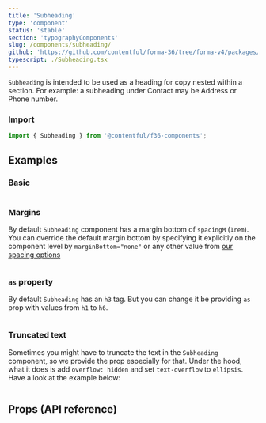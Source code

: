 ```yaml
---
title: 'Subheading'
type: 'component'
status: 'stable'
section: 'typographyComponents'
slug: /components/subheading/
github: 'https://github.com/contentful/forma-36/tree/forma-v4/packages/components/typography/src'
typescript: ./Subheading.tsx
---
```


`Subheading` is intended to be used as a heading for copy nested within a section. For example: a subheading under Contact may be Address or Phone number.

### Import

```js static=true
import { Subheading } from '@contentful/f36-components';
```

## Examples

### Basic

```jsx file=examples/SubheadingExample.tsx

```

### Margins

By default `Subheading` component has a margin bottom of `spacingM` (`1rem`). You can override the default margin bottom by specifying it explicitly on the component level by `marginBottom="none"` or any other value from [our spacing options](/tokens/spacing)

```jsx file=examples/SubheadingSpacingExample.tsx

```

### `as` property

By default `Subheading` has an `h3` tag. But you can change it be providing `as` prop with values from `h1` to `h6`.

```jsx file=examples/SubheadingTagExample.tsx

```

### Truncated text

Sometimes you might have to truncate the text in the `Subheading` component, so we provide the prop especially for that. Under the hood, what it does is add `overflow: hidden` and set `text-overflow` to `ellipsis`. Have a look at the example below:

```jsx file=examples/SubheadingTruncatedExample.tsx

```

## Props (API reference)

<Props of="Subheading" storybookPath="/story/typography-subheading--basic" />
